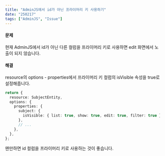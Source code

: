 ```yaml
---
title: "AdminJS에서 id가 아닌 프라이머리 키 사용하기"
date: "250217"
tags: ["AdminJS", "Issue"]
---
```


#### 문제

현재 AdminJS에서 id가 아닌 다른 컬럼을 프라이머리 키로 사용하면 edit 화면에서 노출이 되지 않습니다.

#### 해결

resource의 options - properties에서 프라이머리 키 컬럼의 isVisible 속성을 true로 설정해줍니다.

```typescript
return {
  resource: SubjectEntity,
  options: {
    properties: {
      subject: {
        isVisible: { list: true, show: true, edit: true, filter: true },
      },
      // ...
    },
  },
};
```

왠만하면 id 컬럼을 프라이머리 키로 사용하는 것이 좋습니다.
